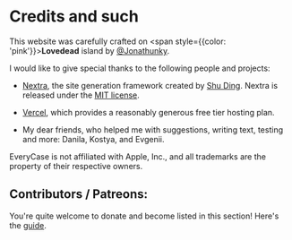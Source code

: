 # Credits and such

This website was carefully crafted on <span style={{color: 'pink'}}>**Lovedead**</span> island by [@Jonathunky](https://twitter.com/Jonathunky).

I would like to give special thanks to the following people and projects:

- [Nextra](https://nextra.site/), the site generation framework created by [Shu Ding](https://shud.in/). Nextra is released under the [MIT license](https://github.com/shuding/nextra/blob/main/LICENSE).

- [Vercel](https://vercel.com/home), which provides a reasonably generous free tier hosting plan.

- My dear friends, who helped me with suggestions, writing text, testing and more: Danila, Kostya, and Evgenii.

EveryCase is not affiliated with Apple, Inc., and all trademarks are the property of their respective owners.

## Contributors / Patreons:

You're quite welcome to donate and become listed in this section! Here's the [guide](support).
